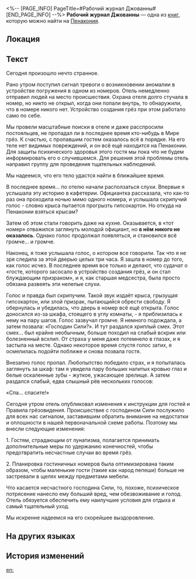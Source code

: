 <%-- [PAGE_INFO]
PageTitle=#Рабочий журнал Джованны#
[END_PAGE_INFO] --%>
{{Дополнить}}
{{Книга Инфобокс
|id           = 291
|Название     = 
|Изображение  = Предмет Книга Пенакония.png
|Мир          = Пенакония
|Томов        = 1
|Автор        = <!--нужно добавить-->
|Описание     = Рабочий журнал Джованны, старшей медсестры отеля, в котором описывается несчастный случай, произошедший с одним из постояльцев во время грёз.
|Том1         = {{tx}}
|Источник1    = {{tx|Отсутствует источник}}
|Персонажи    = 
|Фракции      = 
}}
'''Рабочий журнал Джованны''' — одна из [[Книги|книг]], которую можно найти на [[Пенакония]].

==Локация==
{{Отметка карты|<!--название карты-->|<!--id отметки-->}}

==Текст==
{{Размер|28|'''23.X'''}}

Сегодня произошло нечто странное.

Рано утром поступил сигнал тревоги о возникновении аномалии в устройстве погружения в одном из номеров. Отель немедленно отправил людей на место происшествия. Охрана отеля долго стучала в номер, но никто не открыл, когда они попали внутрь, то обнаружили, что в номере никого нет. Устройство создания грёз при этом работало само по себе.

Мы провели масштабные поиски в отеле и даже расспросили постояльцев, не пропадал ли в последнее время кто-нибудь в Мире грёз. К счастью, с пропавшим гостем оказалось всё в порядке. На его теле нет видимых повреждений, и он всё ещё находится на Пенаконии. Для защиты психического здоровья этого гостя мы пока что не будем информировать его о случившемся. Для решения этой проблемы отель направил группу для проведения тщательных наблюдений.

Мы надеемся, что его тело удастся найти в ближайшее время.

{{Размер|28|'''25.X'''}}

В последнее время... по отелю начали расползаться слухи. Впервые я услышала эту историю в кафетерии. Официантка рассказала, что как-то раз она проходила ночью мимо одного номера, и услышала скрипучий голос - словно крыса пытается прогрызть гипсокартон. Но откуда на Пенаконии взяться крысам?

Затем об этом стали говорить даже на кухне. Оказывается, в «тот номер» отважился заглянуть молодой официант, но '''в нём никого не оказалось'''. Однако голос продолжал появляться, и становился всё громче... и громче.

{{Размер|28|'''26.X'''}}

Наконец, я тоже услышала голос, о котором все говорили. Так что я не зря следила за этой дверью целых три часа. Я зашла в номер до того, как голос исчез. В последнее время все только и делают, что судачат о «госте, которого засосало в устройство создания грёз, и он стал блуждающим призраком», и я, как старшая медсестра, была просто обязана развеять эти нелепые слухи.

Голос и правда был скрипучим. Такой звук издаёт крыса, грызущая гипсокартон, или злой призрак, пытающийся обрести свободу. Я обернулась и убедилась, что дверь в номер всё ещё открыта. Голос доносился из-за шкафа, стоящего в углу комнаты, - я приблизилась к нему на пару шагов. Голос зазвучал громче. Я немного подождала, а затем позвала: «Господин Сили?». И тут раздался хриплый смех. Этот смех... был крайне необычным, больше походил на слабый вскрик или болезненный всхлип. От страха у меня даже потемнело в глазах, и я застыла на месте. Однако некоторое время спустя голос затих, я осмелилась подойти поближе и снова позвала гостя.

Внезапно голос пропал. Любопытство победило страх, и я попыталась заглянуть за шкаф: там я увидела пару больших налитых кровью глаз и белые оскаленные зубы - жуткое, ужасающее зрелище. А затем раздался слабый, едва слышный рёв нескольких голосов:

«Спа... спасите!»

{{Размер|28|'''28.X'''}}

Сегодня утром отель опубликовал изменения к инструкции для гостей и Правила грёзовидения. Происшествие с господином Сили послужило для всех нас сигналом, заставившим обратить внимание на недостатки и оплошности в нашей первоначальной схеме работы. Поэтому мы внесли следующие изменения:

1. Гостям, страдающим от лунатизма, полагается принимать дополнительные меры по удержанию конечностей, чтобы предотвратить несчастные случаи во время грёз.

2. Планировка гостиничных номеров была оптимизирована таким образом, чтобы маленькие гости (такие как народ пепеши) больше не застревали в щелях между предметами мебели.

Что касается несчастного господина Сили, то, похоже, психическое потрясение нанесло ему больший вред, чем обезвоживание и голод. Отель обязуется обеспечить ему наилучшие условия для отдыха и самый тщательный уход.

Мы искренне надеемся на его скорейшее выздоровление.

==На других языках==
{{На других языках
|en   = Giovanna's Work Diary
|zhs  = 乔凡娜的工作日记
|zht  = 喬凡娜的工作日記
|ja   = ジョヴァンナの業務日誌
|ko   = 지오반나의 작업 일지
|es   = Diario de trabajo de Giovanna
|fr   = Journal de travail de Giovanna
|ru   = Рабочий журнал Джованны
|th   = บันทึกการทำงานของ Giovanna
|vi   = Nhật Ký Làm Việc Của Giovanna
|de   = Giovannas Arbeitstagebuch
|id   = Catatan Kerja Giovanna
|pt   = Diário de Trabalho de Giovanna
}}

==История изменений==
{{История изменений|3.5}}

[[en:]]